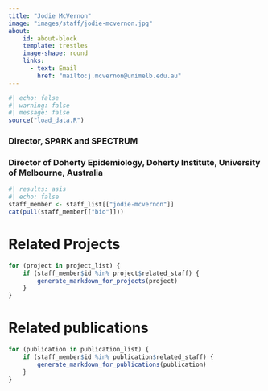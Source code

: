 ```yaml
---
title: "Jodie McVernon"
image: "images/staff/jodie-mcvernon.jpg"
about:
    id: about-block
    template: trestles
    image-shape: round
    links:
      - text: Email
        href: "mailto:j.mcvernon@unimelb.edu.au"
---
```

   
```r
#| echo: false
#| warning: false
#| message: false
source("load_data.R")
```
::: {#about-block}


### Director, SPARK and SPECTRUM
### Director of Doherty Epidemiology, Doherty Institute, University of Melbourne, Australia

```r
#| results: asis
#| echo: false
staff_member <- staff_list[["jodie-mcvernon"]]
cat(pull(staff_member[["bio"]]))

```

:::

# Related Projects

```r
for (project in project_list) {
    if (staff_member$id %in% project$related_staff) {
        generate_markdown_for_projects(project)
    }
}
```

# Related publications

```r
for (publication in publication_list) {
    if (staff_member$id %in% publication$related_staff) {
        generate_markdown_for_publications(publication)
    }
}
```
